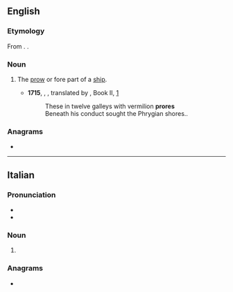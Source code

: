 ==English==

===Etymology===
From {{bor|en|la|prora||prow}}. {{doublet|en|prow}}.

===Noun===
{{en-noun}}

# {{lb|en|poetic|obsolete}} The [[prow]] or fore part of a [[ship]].
#* '''1715''', {{w|Homer}}, ''{{w|Iliad}}'', translated by {{w|Alexander Pope}}, Book II, [http://www.gutenberg.org/files/6130/6130-h/6130-h.html]
#*: These in twelve galleys with vermilion '''prores'''
#*: Beneath his conduct sought the Phrygian shores..

===Anagrams===
* {{anagrams|en|a=eoprr|Perro|Roper|porer|repro|roper}}

----

==Italian==

===Pronunciation===
* {{it-IPA|pròre}}
* {{rhymes|it|ɔre}}

===Noun===
{{head|it|noun form|g=f}}

# {{plural of|it|prora}}

===Anagrams===
* {{anagrams|it|a=eoprr|porre}}